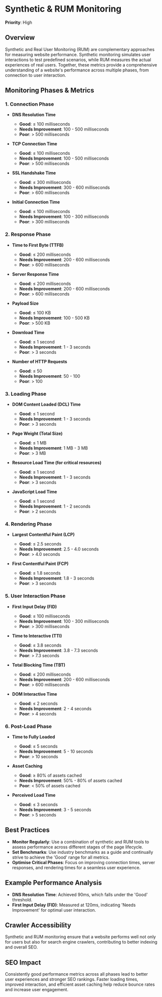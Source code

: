 
# Synthetic & RUM Monitoring

**Priority**: High

## Overview
Synthetic and Real User Monitoring (RUM) are complementary approaches for measuring website performance. Synthetic monitoring simulates user interactions to test predefined scenarios, while RUM measures the actual experiences of real users. Together, these metrics provide a comprehensive understanding of a website's performance across multiple phases, from connection to user interaction.

## Monitoring Phases & Metrics

### 1. Connection Phase
- **DNS Resolution Time**
  - **Good**: ≤ 100 milliseconds
  - **Needs Improvement**: 100 - 500 milliseconds
  - **Poor**: > 500 milliseconds

- **TCP Connection Time**
  - **Good**: ≤ 100 milliseconds
  - **Needs Improvement**: 100 - 500 milliseconds
  - **Poor**: > 500 milliseconds

- **SSL Handshake Time**
  - **Good**: ≤ 300 milliseconds
  - **Needs Improvement**: 300 - 600 milliseconds
  - **Poor**: > 600 milliseconds

- **Initial Connection Time**
  - **Good**: ≤ 100 milliseconds
  - **Needs Improvement**: 100 - 300 milliseconds
  - **Poor**: > 300 milliseconds

### 2. Response Phase
- **Time to First Byte (TTFB)**
  - **Good**: ≤ 200 milliseconds
  - **Needs Improvement**: 200 - 600 milliseconds
  - **Poor**: > 600 milliseconds

- **Server Response Time**
  - **Good**: ≤ 200 milliseconds
  - **Needs Improvement**: 200 - 600 milliseconds
  - **Poor**: > 600 milliseconds

- **Payload Size**
  - **Good**: ≤ 100 KB
  - **Needs Improvement**: 100 - 500 KB
  - **Poor**: > 500 KB

- **Download Time**
  - **Good**: ≤ 1 second
  - **Needs Improvement**: 1 - 3 seconds
  - **Poor**: > 3 seconds

- **Number of HTTP Requests**
  - **Good**: ≤ 50
  - **Needs Improvement**: 50 - 100
  - **Poor**: > 100

### 3. Loading Phase
- **DOM Content Loaded (DCL) Time**
  - **Good**: ≤ 1 second
  - **Needs Improvement**: 1 - 3 seconds
  - **Poor**: > 3 seconds

- **Page Weight (Total Size)**
  - **Good**: ≤ 1 MB
  - **Needs Improvement**: 1 MB - 3 MB
  - **Poor**: > 3 MB

- **Resource Load Time (for critical resources)**
  - **Good**: ≤ 1 second
  - **Needs Improvement**: 1 - 3 seconds
  - **Poor**: > 3 seconds

- **JavaScript Load Time**
  - **Good**: ≤ 1 second
  - **Needs Improvement**: 1 - 2 seconds
  - **Poor**: > 2 seconds

### 4. Rendering Phase
- **Largest Contentful Paint (LCP)**
  - **Good**: ≤ 2.5 seconds
  - **Needs Improvement**: 2.5 - 4.0 seconds
  - **Poor**: > 4.0 seconds

- **First Contentful Paint (FCP)**
  - **Good**: ≤ 1.8 seconds
  - **Needs Improvement**: 1.8 - 3 seconds
  - **Poor**: > 3 seconds

### 5. User Interaction Phase
- **First Input Delay (FID)**
  - **Good**: ≤ 100 milliseconds
  - **Needs Improvement**: 100 - 300 milliseconds
  - **Poor**: > 300 milliseconds

- **Time to Interactive (TTI)**
  - **Good**: ≤ 3.8 seconds
  - **Needs Improvement**: 3.8 - 7.3 seconds
  - **Poor**: > 7.3 seconds

- **Total Blocking Time (TBT)**
  - **Good**: ≤ 200 milliseconds
  - **Needs Improvement**: 200 - 600 milliseconds
  - **Poor**: > 600 milliseconds

- **DOM Interactive Time**
  - **Good**: ≤ 2 seconds
  - **Needs Improvement**: 2 - 4 seconds
  - **Poor**: > 4 seconds

### 6. Post-Load Phase
- **Time to Fully Loaded**
  - **Good**: ≤ 5 seconds
  - **Needs Improvement**: 5 - 10 seconds
  - **Poor**: > 10 seconds

- **Asset Caching**
  - **Good**: ≥ 80% of assets cached
  - **Needs Improvement**: 50% - 80% of assets cached
  - **Poor**: < 50% of assets cached

- **Perceived Load Time**
  - **Good**: ≤ 3 seconds
  - **Needs Improvement**: 3 - 5 seconds
  - **Poor**: > 5 seconds

## Best Practices

- **Monitor Regularly**: Use a combination of synthetic and RUM tools to assess performance across different stages of the page lifecycle.
- **Set Benchmarks**: Use industry benchmarks as a guide and continually strive to achieve the 'Good' range for all metrics.
- **Optimise Critical Phases**: Focus on improving connection times, server responses, and rendering times for a seamless user experience.

## Example Performance Analysis

- **DNS Resolution Time**: Achieved 90ms, which falls under the 'Good' threshold.
- **First Input Delay (FID)**: Measured at 120ms, indicating 'Needs Improvement' for optimal user interaction.

## Crawler Accessibility
Synthetic and RUM monitoring ensure that a website performs well not only for users but also for search engine crawlers, contributing to better indexing and overall SEO.

## SEO Impact
Consistently good performance metrics across all phases lead to better user experiences and stronger SEO rankings. Faster loading times, improved interaction, and efficient asset caching help reduce bounce rates and increase user engagement.

